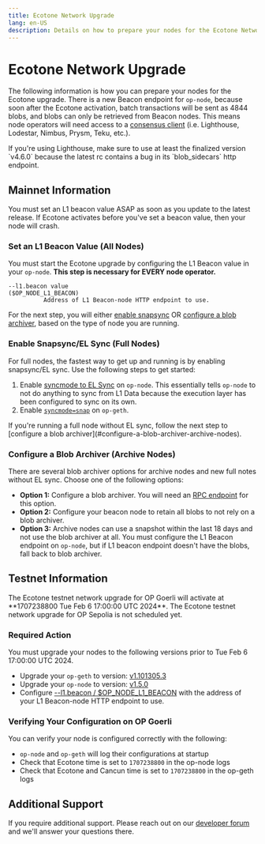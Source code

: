 ```yaml
---
title: Ecotone Network Upgrade
lang: en-US
description: Details on how to prepare your nodes for the Ecotone Network upgrade.
---
```



# Ecotone Network Upgrade

The following information is how you can prepare your nodes for the Ecotone upgrade. There
is a new Beacon endpoint for `op-node`, because soon after the Ecotone activation, batch
transactions will be sent as 4844 blobs, and blobs can only be retrieved from Beacon nodes.
This means node operators will need access to a [consensus client](https://ethereum.org/developers/docs/nodes-and-clients#consensus-clients) (i.e. Lighthouse, Lodestar, Nimbus, Prysm, Teku, etc.).

<Callout type="info">
  If you're using Lighthouse, make sure to use at least the finalized version `v4.6.0`
  because the latest rc contains a bug in its `blob_sidecars` http endpoint.
</Callout>

## Mainnet Information

<Callout type="warning">
  You must set an L1 beacon value ASAP as soon as you update to the latest release.
  If Ecotone activates before you've set a beacon value, then your node will crash.
</Callout>

### Set an L1 Beacon Value (All Nodes)

You must start the Ecotone upgrade by configuring the L1 Beacon value in your `op-node`. **This step is necessary for EVERY node operator.**

```shell
--l1.beacon value                                                      ($OP_NODE_L1_BEACON)
          Address of L1 Beacon-node HTTP endpoint to use.
```

For the next step, you will either [enable snapsync](#enable-snapsyncel-sync-full-nodes) OR [configure a blob archiver](#configure-a-blob-archiver-archive-nodes), based on the type of node you are running.

### Enable Snapsync/EL Sync (Full Nodes)

For full nodes, the fastest way to get up and running is by enabling snapsync/EL sync. Use the following steps to get started:

1.  Enable [syncmode to EL Sync](../management/configuration#configuring-op-node) on `op-node`. This essentially tells `op-node` to not do anything to sync from L1 Data because the execution layer has been configured to sync on its own.
2.  Enable [`syncmode=snap`](../management/configuration#configuration) on `op-geth`.

<Callout>
  If you're running a full node without EL sync, follow the next step to [configure a blob archiver](#configure-a-blob-archiver-archive-nodes).
</Callout>

### Configure a Blob Archiver (Archive Nodes)

There are several blob archiver options for archive nodes and new full notes without EL sync. Choose one of the following options:

*   **Option 1:** Configure a blob archiver. You will need an [RPC endpoint](/chain/networks) for this option.
*   **Option 2:** Configure your beacon node to retain all blobs to not rely on a blob archiver.
*   **Option 3:** Archive nodes can use a snapshot within the last 18 days and not use the blob archiver at all. You must configure the L1 Beacon endpoint on `op-node`, but if L1 beacon endpoint doesn't have the blobs, fall back to blob archiver.

## Testnet Information

<Callout type="warning">
  The Ecotone testnet network upgrade for OP Goerli will activate at **1707238800 Tue Feb 6 17:00:00 UTC 2024**.
</Callout>

<Callout type="info">
  The Ecotone testnet network upgrade for OP Sepolia is not scheduled yet.
</Callout>

### Required Action

You must upgrade your nodes to the following versions prior to Tue Feb 6 17:00:00 UTC 2024.

*   Upgrade your `op-geth` to version: [v1.101305.3](https://github.com/ethereum-optimism/op-geth/releases/tag/v1.101305.3)
*   Upgrade your `op-node` to version: [v1.5.0](https://github.com/ethereum-optimism/optimism/releases/tag/v1.5.0)
*   Configure [--l1.beacon / $OP\_NODE\_L1\_BEACON](/builders/node-operators/management/configuration#l1beacon) with the address of your L1 Beacon-node HTTP endpoint to use.

### Verifying Your Configuration on OP Goerli

You can verify your node is configured correctly with the following:

*   `op-node` and `op-geth` will log their configurations at startup
*   Check that Ecotone time is set to `1707238800` in the op-node logs
*   Check that Ecotone and Cancun time is set to `1707238800` in the op-geth logs

## Additional Support

If you require additional support. Please reach out on our [developer forum](https://github.com/ethereum-optimism/developers/discussions) and we'll answer your questions there.
